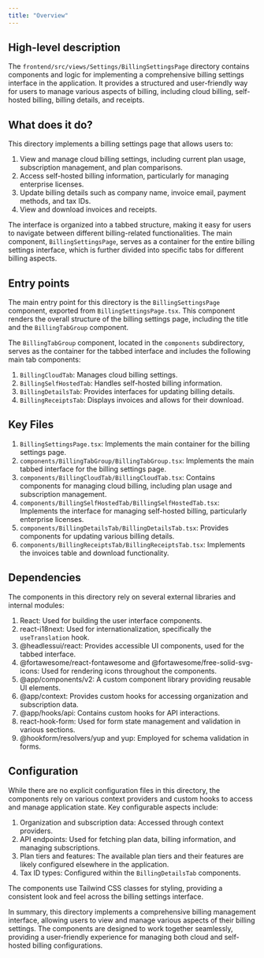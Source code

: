 ```yaml
---
title: "Overview"
---
```


## High-level description
The `frontend/src/views/Settings/BillingSettingsPage` directory contains components and logic for implementing a comprehensive billing settings interface in the application. It provides a structured and user-friendly way for users to manage various aspects of billing, including cloud billing, self-hosted billing, billing details, and receipts.

## What does it do?
This directory implements a billing settings page that allows users to:

1. View and manage cloud billing settings, including current plan usage, subscription management, and plan comparisons.
2. Access self-hosted billing information, particularly for managing enterprise licenses.
3. Update billing details such as company name, invoice email, payment methods, and tax IDs.
4. View and download invoices and receipts.

The interface is organized into a tabbed structure, making it easy for users to navigate between different billing-related functionalities. The main component, `BillingSettingsPage`, serves as a container for the entire billing settings interface, which is further divided into specific tabs for different billing aspects.

## Entry points
The main entry point for this directory is the `BillingSettingsPage` component, exported from `BillingSettingsPage.tsx`. This component renders the overall structure of the billing settings page, including the title and the `BillingTabGroup` component.

The `BillingTabGroup` component, located in the `components` subdirectory, serves as the container for the tabbed interface and includes the following main tab components:

1. `BillingCloudTab`: Manages cloud billing settings.
2. `BillingSelfHostedTab`: Handles self-hosted billing information.
3. `BillingDetailsTab`: Provides interfaces for updating billing details.
4. `BillingReceiptsTab`: Displays invoices and allows for their download.

## Key Files
1. `BillingSettingsPage.tsx`: Implements the main container for the billing settings page.
2. `components/BillingTabGroup/BillingTabGroup.tsx`: Implements the main tabbed interface for the billing settings page.
3. `components/BillingCloudTab/BillingCloudTab.tsx`: Contains components for managing cloud billing, including plan usage and subscription management.
4. `components/BillingSelfHostedTab/BillingSelfHostedTab.tsx`: Implements the interface for managing self-hosted billing, particularly enterprise licenses.
5. `components/BillingDetailsTab/BillingDetailsTab.tsx`: Provides components for updating various billing details.
6. `components/BillingReceiptsTab/BillingReceiptsTab.tsx`: Implements the invoices table and download functionality.

## Dependencies
The components in this directory rely on several external libraries and internal modules:

1. React: Used for building the user interface components.
2. react-i18next: Used for internationalization, specifically the `useTranslation` hook.
3. @headlessui/react: Provides accessible UI components, used for the tabbed interface.
4. @fortawesome/react-fontawesome and @fortawesome/free-solid-svg-icons: Used for rendering icons throughout the components.
5. @app/components/v2: A custom component library providing reusable UI elements.
6. @app/context: Provides custom hooks for accessing organization and subscription data.
7. @app/hooks/api: Contains custom hooks for API interactions.
8. react-hook-form: Used for form state management and validation in various sections.
9. @hookform/resolvers/yup and yup: Employed for schema validation in forms.

## Configuration
While there are no explicit configuration files in this directory, the components rely on various context providers and custom hooks to access and manage application state. Key configurable aspects include:

1. Organization and subscription data: Accessed through context providers.
2. API endpoints: Used for fetching plan data, billing information, and managing subscriptions.
3. Plan tiers and features: The available plan tiers and their features are likely configured elsewhere in the application.
4. Tax ID types: Configured within the `BillingDetailsTab` components.

The components use Tailwind CSS classes for styling, providing a consistent look and feel across the billing settings interface.

In summary, this directory implements a comprehensive billing management interface, allowing users to view and manage various aspects of their billing settings. The components are designed to work together seamlessly, providing a user-friendly experience for managing both cloud and self-hosted billing configurations.